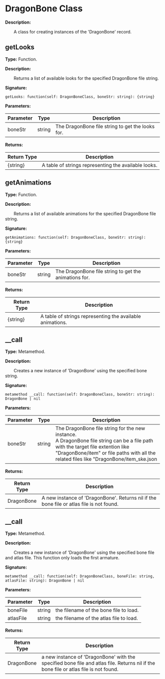 
# DragonBone Class

**Description:**

&emsp;&emsp;A class for creating instances of the 'DragonBone' record.

## getLooks

**Type:** Function.

**Description:**

&emsp;&emsp;Returns a list of available looks for the specified DragonBone file string.

**Signature:**
```tl
getLooks: function(self: DragonBoneClass, boneStr: string): {string}
```

**Parameters:**

| Parameter | Type | Description |
| --- | --- | --- |
| boneStr | string | The DragonBone file string to get the looks for. |

**Returns:**

| Return Type | Description |
| --- | --- |
| \{string} | A table of strings representing the available looks. |

## getAnimations

**Type:** Function.

**Description:**

&emsp;&emsp;Returns a list of available animations for the specified DragonBone file string.

**Signature:**
```tl
getAnimations: function(self: DragonBoneClass, boneStr: string): {string}
```

**Parameters:**

| Parameter | Type | Description |
| --- | --- | --- |
| boneStr | string | The DragonBone file string to get the animations for. |

**Returns:**

| Return Type | Description |
| --- | --- |
| \{string} | A table of strings representing the available animations. |

## __call

**Type:** Metamethod.

**Description:**

&emsp;&emsp;Creates a new instance of 'DragonBone' using the specified bone string.

**Signature:**
```tl
metamethod __call: function(self: DragonBoneClass, boneStr: string): DragonBone | nil
```

**Parameters:**

| Parameter | Type | Description |
| --- | --- | --- |
| boneStr | string | The DragonBone file string for the new instance.<br/>A DragonBone file string can be a file path with the target file extention like "DragonBone/item" or file paths with all the related files like "DragonBone/item_ske.json|DragonBone/item_tex.json".<br/>And the an armature name can be added following a seperator of ';'. like "DragonBone/item;mainArmature" or "DragonBone/item_ske.json|DragonBone/item_tex.json;mainArmature" |

**Returns:**

| Return Type | Description |
| --- | --- |
| DragonBone | A new instance of 'DragonBone'. Returns nil if the bone file or atlas file is not found. |

## __call

**Type:** Metamethod.

**Description:**

&emsp;&emsp;Creates a new instance of 'DragonBone' using the specified bone file and atlas file. This function only loads the first armature.

**Signature:**
```tl
metamethod __call: function(self: DragonBoneClass, boneFile: string, atlasFile: string): DragonBone | nil
```

**Parameters:**

| Parameter | Type | Description |
| --- | --- | --- |
| boneFile | string | the filename of the bone file to load. |
| atlasFile | string | the filename of the atlas file to load. |

**Returns:**

| Return Type | Description |
| --- | --- |
| DragonBone | a new instance of 'DragonBone' with the specified bone file and atlas file. Returns nil if the bone file or atlas file is not found. |